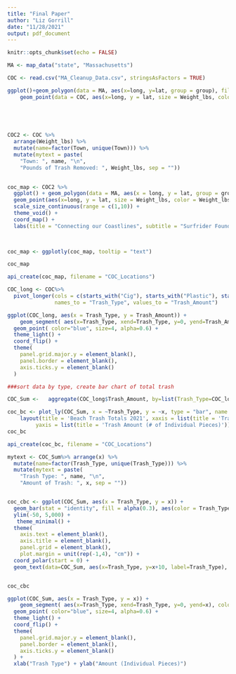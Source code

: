 ```yaml
---
title: "Final Paper"
author: "Liz Gorrill"
date: "11/28/2021"
output: pdf_document
---
```


```r
knitr::opts_chunk$set(echo = FALSE)
```





```r


MA <- map_data("state", "Massachusetts")

COC <- read.csv("MA_Cleanup_Data.csv", stringsAsFactors = TRUE)

ggplot()+geom_polygon(data = MA, aes(x=long, y=lat, group = group), fill = "grey", alpha = 0.6) +
    geom_point(data = COC, aes(x=long, y = lat, size = Weight_lbs, color = Weight_lbs)) + coord_map() + xlab("Longitude") + ylab("Latitude") 
  


 


```

```r

COC2 <- COC %>%
  arrange(Weight_lbs) %>%
  mutate(name=factor(Town, unique(Town))) %>%
  mutate(mytext = paste(
    "Town: ", name, "\n",
    "Pounds of Trash Removed: ", Weight_lbs, sep = ""))
  

coc_map <- COC2 %>%
  ggplot() + geom_polygon(data = MA, aes(x = long, y = lat, group = group), fill = "grey", alpha = 0.6) +
  geom_point(aes(x=long, y = lat, size = Weight_lbs, color = Weight_lbs, text = mytext, alpha = 2)) +
  scale_size_continuous(range = c(1,10)) +
  theme_void() +
  coord_map() + 
  labs(title = "Connecting our Coastlines", subtitle = "Surfrider Foundation Massachusetts Chapter beach cleanup data ", color = "Weight (pounds)")
 


coc_map <- ggplotly(coc_map, tooltip = "text")

coc_map

api_create(coc_map, filename = "COC_Locations")


```

```r

COC_long <- COC%>%
  pivot_longer(cols = c(starts_with("Cig"), starts_with("Plastic"), starts_with("Foam"), starts_with("Ball"), starts_with("Fish"), starts_with("Hyg"), starts_with("Paper"), starts_with("Treated"), starts_with("Wood"), starts_with("Metal"), starts_with("Glass"),  starts_with("Tire"), starts_with("Fire"), starts_with("Tarp"),  starts_with("Shot")),
               names_to = "Trash_Type", values_to = "Trash_Amount") 

ggplot(COC_long, aes(x = Trash_Type, y = Trash_Amount)) + 
    geom_segment( aes(x=Trash_Type, xend=Trash_Type, y=0, yend=Trash_Amount), color="skyblue") +
  geom_point( color="blue", size=4, alpha=0.6) +
  theme_light() +
  coord_flip() +
  theme(
    panel.grid.major.y = element_blank(),
    panel.border = element_blank(),
    axis.ticks.y = element_blank()
  )

###sort data by type, create bar chart of total trash
```



```r
   
  
COC_Sum <-   aggregate(COC_long$Trash_Amount, by=list(Trash_Type=COC_long$Trash_Type), FUN=sum, na.rm = TRUE)

coc_bc <- plot_ly(COC_Sum, x = ~Trash_Type, y = ~x, type = "bar", name = "Trash Type Distribution") %>%
    layout(title = 'Beach Trash Totals 2021', xaxis = list(title = 'Trash Type'), 
         yaxis = list(title = 'Trash Amount (# of Individual Pieces)'))
coc_bc

api_create(coc_bc, filename = "COC_Locations")

```

```r

mytext <- COC_Sum%>% arrange(x) %>%
  mutate(name=factor(Trash_Type, unique(Trash_Type))) %>%
  mutate(mytext = paste(
    "Trash Type: ", name, "\n",
    "Amount of Trash: ", x, sep = ""))  


coc_cbc <- ggplot(COC_Sum, aes(x = Trash_Type, y = x)) +
  geom_bar(stat = "identity", fill = alpha(0.3), aes(color = Trash_Type))+
  ylim(-50, 5,000) +
   theme_minimal() +
  theme(
    axis.text = element_blank(),
    axis.title = element_blank(),
    panel.grid = element_blank(),
    plot.margin = unit(rep(-1,4), "cm")) +
  coord_polar(start = 0) +
  geom_text(data=COC_Sum, aes(x=Trash_Type, y=x+10, label=Trash_Type), color="black", fontface="bold",alpha=0.6, size=2.5,  inherit.aes = FALSE ) 


coc_cbc

```


```r

ggplot(COC_Sum, aes(x = Trash_Type, y = x)) + 
    geom_segment( aes(x=Trash_Type, xend=Trash_Type, y=0, yend=x), color="skyblue") +
  geom_point( color="blue", size=4, alpha=0.6) +
  theme_light() +
  coord_flip() +
  theme(
    panel.grid.major.y = element_blank(),
    panel.border = element_blank(),
    axis.ticks.y = element_blank()
  ) +
  xlab("Trash Type") + ylab("Amount (Individual Pieces)")


```